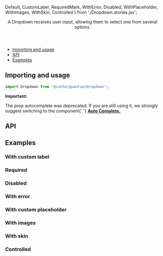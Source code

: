   Default,
  CustomLabel,
  RequiredMark,
  WithError,
  Disabled,
  WithPlaceholder,
  WithImages,
  WithSkin,
  Controlled
} from './Dropdown.stories.jsx';

<Meta title="Forms/Dropdown" component={Dropdown}  />

<Header title="Dropdown">
    A Dropdown receives user input, allowing them to select one from several
    options.
</Header>

- [Importing and usage](#importing)
- [API](#api)
- [Examples](#examples)

## <a id="importing"></a>Importing and usage

```js
import Dropdown from '@catho/quantum/Dropdown';
```

<Canvas>
  <Story story={Default}/>
</Canvas>


<Alert icon="warning" skin="warning">
  <strong>Important:</strong>
  <p>
      The prop autocomplete was deprecated. If you are still using it,
      we strongly suggest switching to the component{' '}
      <strong>
      <a href="?path=/docs/forms-autocomplete--default">Auto Complete.</a>
      </strong>
  </p>
</Alert>

## <a id="api"></a>API

<ArgsTable of={Dropdown} />

## <a id="examples"></a>Examples

### With custom label

<Canvas>
  <Story story={CustomLabel}/>
</Canvas>

### Required

<Canvas>
  <Story story={RequiredMark}/>
</Canvas>

### Disabled

<Canvas>
  <Story story={Disabled}/>
</Canvas>

### With error

<Canvas>
  <Story story={WithError}/>
</Canvas>

### With custom placeholder

<Canvas>
  <Story story={WithPlaceholder}/>
</Canvas>

### With images

<Canvas>
  <Story story={WithImages}/>
</Canvas>

### With skin

<Canvas>
  <Story story={WithSkin}/>
</Canvas>

### Controlled

<Canvas>
  <Story story={Controlled}/>
</Canvas>
